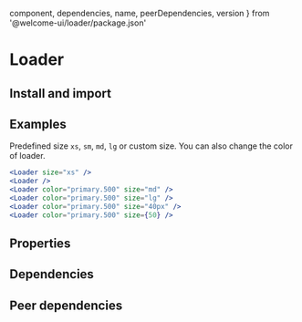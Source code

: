 
  component,
  dependencies,
  name,
  peerDependencies,
  version
} from '@welcome-ui/loader/package.json'

# Loader

<tagversion version={version} name={name} component={component} />

## Install and import

<usage component={component} name={name} peerDependencies={peerDependencies} />

## Examples

Predefined size `xs`, `sm`, `md`, `lg` or custom size. You can also change the color of loader.

```jsx column
<Loader size="xs" />
<Loader />
<Loader color="primary.500" size="md" />
<Loader color="primary.500" size="lg" />
<Loader color="primary.500" size="40px" />
<Loader color="primary.500" size={50} />
```

## Properties

<props propTypes={props.propTypes.Loader} />

## Dependencies

<dependencies dependencies={dependencies} />

## Peer dependencies

<dependencies dependencies={peerDependencies} />
